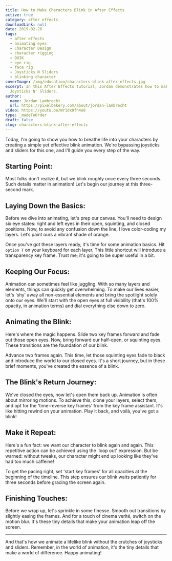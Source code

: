 ```yaml
---
title: How to Make Characters Blink in After Effects
active: true
category: after effects
downloadLink: null
date: 2019-02-26
tags:
  - after effects
  - animating eyes
  - Character Design
  - character rigging
  - DUIK
  - eye rig
  - face rig
  - Joysticks N Sliders
  - blinking character
coverImage: /img/education/characters-blink-after-effects.jpg
excerpt: In this After Effects tutorial, Jordan demonstrates how to make a character blink using
  Joysticks N' Sliders.
author:
  name: Jordan Lambrecht
  url: https://pixelbakery.com/about/jordan-lambrecht
video: https://youtu.be/Wr1dx0fh4o8
type: _madeToOrder
draft: false
slug: characters-blink-after-effects
---
```

 Today, I'm going to show you how to breathe life into your characters by creating a simple yet effective blink animation. We're bypassing joysticks and sliders for this one, and I'll guide you every step of the way.

## **Starting Point**:
Most folks don't realize it, but we blink roughly once every three seconds. Such details matter in animation! Let's begin our journey at this three-second mark.

## **Laying Down the Basics**:
Before we dive into animating, let's prep our canvas. You'll need to design six eye states: right and left eyes in their open, squinting, and closed positions. Now, to avoid any confusion down the line, I love color-coding my layers. Let’s paint ours a vibrant shade of orange.

Once you've got these layers ready, it's time for some animation basics. Hit `option T` on your keyboard for each layer. This little shortcut will introduce a transparency key frame. Trust me; it's going to be super useful in a bit.

## **Keeping Our Focus**:
Animation can sometimes feel like juggling. With so many layers and elements, things can quickly get overwhelming. To make our lives easier, let's 'shy' away all non-essential elements and bring the spotlight solely onto our eyes. We'll start with the open eyes at full visibility (that's 100% opacity, in animation terms) and dial everything else down to zero.

## **Animating the Blink**:
Here's where the magic happens. Slide two key frames forward and fade out those open eyes. Now, bring forward our half-open, or squinting eyes. These transitions are the foundation of our blink.

Advance two frames again. This time, let those squinting eyes fade to black and introduce the world to our closed eyes. It's a short journey, but in these brief moments, you've created the essence of a blink.

## **The Blink's Return Journey**:
We've closed the eyes, now let's open them back up. Animation is often about mirroring motions. To achieve this, clone your layers, select them, and opt for the 'time-reverse key frames' from the key frame assistant. It's like hitting rewind on your animation. Play it back, and voilà, you've got a blink!

## **Make it Repeat**:
Here's a fun fact: we want our character to blink again and again. This repetitive action can be achieved using the 'loop out' expression. But be warned: without tweaks, our character might end up looking like they've had too much caffeine! 

To get the pacing right, set 'start key frames' for all opacities at the beginning of the timeline. This step ensures our blink waits patiently for three seconds before gracing the screen again.

## **Finishing Touches**:
Before we wrap up, let's sprinkle in some finesse. Smooth out transitions by slightly easing the frames. And for a touch of cinema verité, switch on the motion blur. It's these tiny details that make your animation leap off the screen.

---

And that's how we animate a lifelike blink without the crutches of joysticks and sliders. Remember, in the world of animation, it's the tiny details that make a world of difference. Happy animating!
